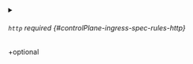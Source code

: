 

<PartialHost />



<details className="config-field" data-expandable="true">
<summary>

###### `http` <span className="config-field-required" data-required="false">required</span> <span className="config-field-type"></span> <span className="config-field-default"></span> <span className="config-field-enum"></span> {#controlPlane-ingress-spec-rules-http}

+optional

</summary>

<PartialHttpreference />


</details>
